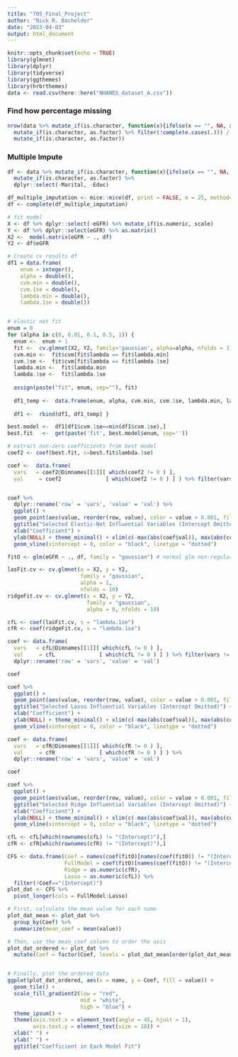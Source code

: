 ```yaml
---
title: "705_Final_Project"
author: "Nick R. Bachelder"
date: "2023-04-03"
output: html_document
---
```


```r
knitr::opts_chunk$set(echo = TRUE)
library(glmnet)
library(dplyr)
library(tidyverse)
library(ggthemes)
library(hrbrthemes)
data <- read.csv(here::here("NHANES_dataset_A.csv"))
```


### Find how percentage missing

```r
nrow(data %>% mutate_if(is.character, function(x){ifelse(x == "", NA, x)}) %>%
  mutate_if(is.character, as.factor) %>% filter(!complete.cases(.))) / nrow(data %>% mutate_if(is.character, function(x){ifelse(x == "", NA, x)}) %>%
  mutate_if(is.character, as.factor))
```

### Multiple Impute

```r
df <- data %>% mutate_if(is.character, function(x){ifelse(x == "", NA, x)}) %>%
  mutate_if(is.character, as.factor) %>%
  dplyr::select(-Marital, -Educ)

df_multiple_imputation <- mice::mice(df, print = FALSE, m = 25, method="pmm", maxit=20)
df <- complete(df_multiple_imputation)
```

```r
# fit model 
X <- df %>% dplyr::select(-eGFR) %>% mutate_if(is.numeric, scale)
Y <- df %>% dplyr::select(eGFR) %>% as.matrix()
X2 <-  model.matrix(eGFR ~ ., df)
Y2 <- df$eGFR

# Create cv results df
df1 = data.frame(
    enum = integer(),
    alpha = double(),
    cvm.min = double(),
    cvm.1se = double(),
    lambda.min = double(),
    lambda.1se = double())


# elastic net fit
enum = 0
for (alpha in c(0, 0.01, 0.1, 0.5, 1)) {
  enum <-  enum + 1
  fit <-  cv.glmnet(X2, Y2, family='gaussian', alpha=alpha, nfolds = 3)
  cvm.min <-  fit$cvm[fit$lambda == fit$lambda.min]
  cvm.1se <-  fit$cvm[fit$lambda == fit$lambda.1se]
  lambda.min <-  fit$lambda.min
  lambda.1se <-  fit$lambda.1se
  
  assign(paste("fit", enum, sep=""), fit)
  
  df1_temp <-  data.frame(enum, alpha, cvm.min, cvm.1se, lambda.min, lambda.1se)
  
  df1 <-  rbind(df1, df1_temp) }

best.model <-  df1[df1$cvm.1se==min(df1$cvm.1se),]
best.fit   <-  get(paste('fit', best.model$enum, sep=''))

# extract non-zero coefficients from best model
coef2 <- coef(best.fit, s=best.fit$lambda.1se)

coef <-  data.frame(
  vars   = coef2@Dimnames[[1]][ which(coef2 != 0 ) ], 
  val     = coef2              [ which(coef2 != 0 ) ] ) %>% filter(vars != '(Intercept)')


coef %>%
  dplyr::rename('row' = 'vars', 'value' = 'val') %>%
  ggplot() +
  geom_point(aes(value, reorder(row, value), color = value > 0.001, fill = value > 0.001), size = 4, shape = 23, show.legend = FALSE) + 
  ggtitle("Selected Elastic-Net Influential Variables (Intercept Omitted)") +
  xlab("Coefficient") +
  ylab(NULL) + theme_minimal() + xlim(c(-max(abs(coef$val)), max(abs(coef$val)) ) ) + 
  geom_vline(xintercept = 0, color = "black", linetype = "dotted")
```





```r
fitO <- glm(eGFR ~ ., df, family = "gaussian") # normal glm non-regularized

lasFit.cv <- cv.glmnet(x = X2, y = Y2, 
                       family = "gaussian", 
                       alpha = 1, 
                       nfolds = 10)
ridgeFit.cv <- cv.glmnet(x = X2, y = Y2, 
                         family = "gaussian", 
                         alpha = 0, nfolds = 10)

cfL <- coef(lasFit.cv, s = "lambda.1se")
cfR <- coef(ridgeFit.cv, s = "lambda.1se")

coef <- data.frame(
  vars   = cfL@Dimnames[[1]][ which(cfL != 0 ) ], 
  val     = cfL              [ which(cfL != 0 ) ] ) %>% filter(vars != '(Intercept)') %>%
  dplyr::rename('row' = 'vars', 'value' = 'val')

coef

coef %>%
  ggplot() +
  geom_point(aes(value, reorder(row, value), color = value > 0.001, fill = value > 0.001), size = 4, shape = 23, show.legend = FALSE) + 
  ggtitle("Selected Lasso Influential Variables (Intercept Omitted)") +
  xlab("Coefficient") +
  ylab(NULL) + theme_minimal() + xlim(c(-max(abs(coef$val)), max(abs(coef$val)) ) ) + 
  geom_vline(xintercept = 0, color = "black", linetype = "dotted")

coef <- data.frame(
  vars   = cfR@Dimnames[[1]][ which(cfR != 0 ) ], 
  val     = cfR              [ which(cfR != 0 ) ] ) %>%
  dplyr::rename('row' = 'vars', 'value' = 'val') 

coef

coef %>%
  ggplot() +
  geom_point(aes(value, reorder(row, value), color = value > 0.001, fill = value > 0.001), size = 4, shape = 23, show.legend = FALSE) + 
  ggtitle("Selected Ridge Influential Variables (Intercept Omitted)") +
  xlab("Coefficient") +
  ylab(NULL) + theme_minimal() + xlim(c(-max(abs(coef$val)), max(abs(coef$val)) ) ) + 
  geom_vline(xintercept = 0, color = "black", linetype = "dotted")

cfL <- cfL[which(rownames(cfL) != "(Intercept)"),]
cfR <- cfR[which(rownames(cfR) != "(Intercept)"),]

CFS <- data.frame(Coef = names(coef(fitO)[names(coef(fitO)) != "(Intercept)"]),
                  FullModel = coef(fitO)[names(coef(fitO)) != "(Intercept)"],
                  Ridge = as.numeric(cfR),
                  Lasso = as.numeric(cfL)) %>%
  filter(!Coef=="(Intercept)")
plot_dat <- CFS %>%
  pivot_longer(cols = FullModel:Lasso) 

# First, calculate the mean value for each name
plot_dat_mean <- plot_dat %>%
  group_by(Coef) %>%
  summarize(mean_coef = mean(value))

# Then, use the mean_coef column to order the axis
plot_dat_ordered <- plot_dat %>%
  mutate(Coef = factor(Coef, levels = plot_dat_mean[order(plot_dat_mean$mean_coef), "Coef"]$Coef))


# Finally, plot the ordered data
ggplot(plot_dat_ordered, aes(x = name, y = Coef, fill = value)) +
  geom_tile() +
  scale_fill_gradient2(low = "red", 
                       mid = "white", 
                       high = "blue") +
  theme_ipsum() +
  theme(axis.text.x = element_text(angle = 45, hjust = 1), 
        axis.text.y = element_text(size = 10)) +
  xlab(" ") +
  ylab(" ") +
  ggtitle("Coefficient in Each Model Fit")
```
